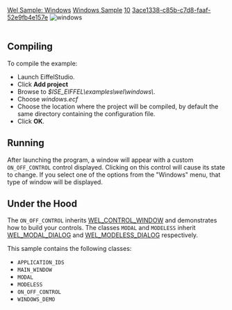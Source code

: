 [[Property:title|Wel Sample: Windows]]
[[Property:link_title|Windows Sample]]
[[Property:weight|10]]
[[Property:uuid|3ace1338-c85b-c7d8-faaf-52e9fb4e157e]]
[[Image:windows|windows]]  <br/>
<br/>

==Compiling==

To compile the example: 
* Launch EiffelStudio. 
* Click '''Add project'''
* Browse to ''$ISE_EIFFEL\examples\wel\windows\''. 
* Choose ''windows.ecf''
* Choose the location where the project will be compiled, by default the same directory containing the configuration file. 
* Click '''OK'''. 

==Running==

After launching the program, a window will appear with a custom <code>ON_OFF_CONTROL</code> control displayed. Clicking on this control will cause its state to change. If you select one of the options from the "Windows" menu, that type of window will be displayed. 
==Under the Hood==

The <code>ON_OFF_CONTROL</code> inherits [[ref:libraries/wel/reference/wel_control_window_chart|WEL_CONTROL_WINDOW]]  and demonstrates how to build your controls. The classes <code>MODAL</code> and <code>MODELESS</code> inherit [[ref:libraries/wel/reference/wel_modal_dialog_chart|WEL_MODAL_DIALOG]]  and [[ref:libraries/wel/reference/wel_modeless_dialog_chart|WEL_MODELESS_DIALOG]]  respectively. 

This sample contains the following classes: 
* <code>APPLICATION_IDS</code>
* <code>MAIN_WINDOW</code>
* <code>MODAL</code>
* <code>MODELESS</code>
* <code>ON_OFF_CONTROL</code>
* <code>WINDOWS_DEMO</code>






